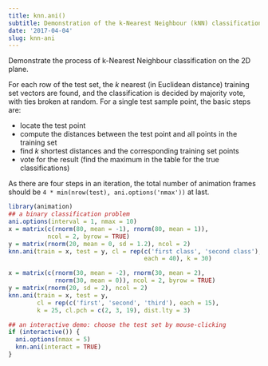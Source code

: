 ```yaml
---
title: knn.ani()
subtitle: Demonstration of the k-Nearest Neighbour (kNN) classification
date: '2017-04-04'
slug: knn-ani
---
```


Demonstrate the process of k-Nearest Neighbour classification on the 2D
plane.

For each row of the test set, the $k$ nearest (in Euclidean distance)
training set vectors are found, and the classification is decided by majority
vote, with ties broken at random. For a single test sample point, the basic
steps are:

- locate the test point 
- compute the distances between the test point and all points in the training set 
- find $k$ shortest distances and the corresponding training set points  
- vote for the result (find the maximum in the table for the true classifications) 

As there are four steps in an iteration, the total number of animation frames
should be `4 * min(nrow(test), ani.options('nmax'))` at last.

 
```r
library(animation)
## a binary classification problem
ani.options(interval = 1, nmax = 10)
x = matrix(c(rnorm(80, mean = -1), rnorm(80, mean = 1)),
           ncol = 2, byrow = TRUE)
y = matrix(rnorm(20, mean = 0, sd = 1.2), ncol = 2)
knn.ani(train = x, test = y, cl = rep(c('first class', 'second class'),
                                      each = 40), k = 30)
```
 
```r
x = matrix(c(rnorm(30, mean = -2), rnorm(30, mean = 2),
             rnorm(30, mean = 0)), ncol = 2, byrow = TRUE)
y = matrix(rnorm(20, sd = 2), ncol = 2)
knn.ani(train = x, test = y, 
        cl = rep(c('first', 'second', 'third'), each = 15),
        k = 25, cl.pch = c(2, 3, 19), dist.lty = 3)
```

```r
## an interactive demo: choose the test set by mouse-clicking
if (interactive()) {
  ani.options(nmax = 5)
  knn.ani(interact = TRUE)
}

```
